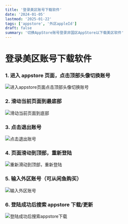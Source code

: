 ```yaml
---
title: '登录美区账号下载软件'
date: '2024-01-05'
lastmod: '2025-01-22'
tags: ['appstore', '外区appleId']
draft: false
summary: '切换AppStore账号登录非国区AppStore以下载美区软件'
---
```


# 登录美区账号下载软件

### 1. 进入 appstore 页面，点击顶部头像切换账号

![进入appstore页面点击顶部头像切换账号](/static/images/appstore/step1.png)

### 2. 滑动当前页面到最底部

![滑动当前页面到底部](/static/images/appstore/step2.png)

### 3. 点击退出账号

![点击退出账号](/static/images/appstore/step3.png)

### 4. 页面滑动到顶部，重新登陆

![重新滑动到顶部，重新登陆](/static/images/appstore/step4.png)

### 5. 输入外区账号（可从闲鱼购买）

![输入外区账号](/static/images/appstore/step5.png)

### 6. 登陆成功后搜索 appstore 下载/更新

![登陆成功后搜索appstore下载](/static/images/appstore/step8.png)
